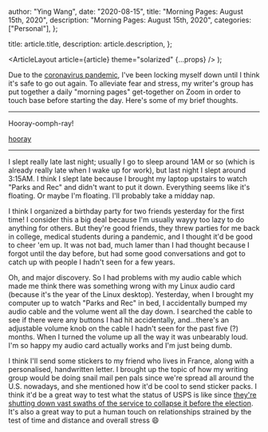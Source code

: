 
  author: "Ying Wang",
  date: "2020-08-15",
  title: "Morning Pages: August 15th, 2020",
  description: "Morning Pages: August 15th, 2020",
  categories: ["Personal"],
};

  title: article.title,
  description: article.description,
};

  <ArticleLayout article={article} theme="solarized" {...props} />
);

Due to the [coronavirus
pandemic](https://en.wikipedia.org/wiki/2019-20_coronavirus_pandemic), I've been
locking myself down until I think it's safe to go out again. To alleviate fear
and stress, my writer's group has put together a daily "morning pages"
get-together on Zoom in order to touch base before starting the day. Here's some
of my brief thoughts.

---

Hooray-oomph-ray!

[hooray](/img/posts/2020/08/15/morning_pages.jpg)

---

I slept really late last night; usually I go to sleep around 1AM or so (which is
already really late when I wake up for work), but last night I slept around
3:15AM. I think I slept late because I brought my laptop upstairs to watch
"Parks and Rec" and didn't want to put it down. Everything seems like it's
floating. Or maybe I'm floating. I'll probably take a midday nap.

I think I organized a birthday party for two friends yesterday for the first
time! I consider this a big deal because I'm usually wayyy too lazy to do
anything for others. But they're good friends, they threw parties for me back in
college, medical students during a pandemic, and I thought it'd be good to cheer
'em up. It was not bad, much lamer than I had thought because I forgot until the
day before, but had some good conversations and got to catch up with people I
hadn't seen for a few years.

Oh, and major discovery. So I had problems with my audio cable which made me
think there was something wrong with my Linux audio card (because it's the year
of the Linux desktop). Yesterday, when I brought my computer up to watch "Parks
and Rec" in bed, I accidentally bumped my audio cable and the volume went all
the day down. I searched the cable to see if there were any buttons I had hit
accidentally, and...there's an adjustable volume knob on the cable I hadn't seen
for the past five (?) months. When I turned the volume up all the way it was
unbearably loud. I'm so happy my audio card actually works and I'm just being
dumb.

I think I'll send some stickers to my friend who lives in France, along with a
personalised, handwritten letter. I brought up the topic of how my writing group
would be doing snail mail pen pals since we're spread all around the U.S.
nowadays, and she mentioned how it'd be cool to send sticker packs. I think it'd
be a great way to test what the status of USPS is like since [they're shutting
down vast swaths of the service to collapse it before the
election](https://news.ycombinator.com/item?id=24135668). It's also a great way
to put a human touch on relationships strained by the test of time and distance
and overall stress :smile:
